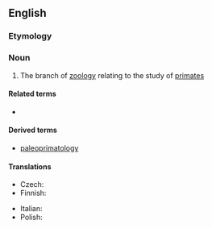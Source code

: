 ==English==

===Etymology===
{{suffix|en|primate|ology}}

===Noun===
{{wikipedia}}
{{en-noun|-}}

# {{lb|en|zoology}} The branch of [[zoology]] relating to the study of [[primate]]s

====Related terms====
* {{l|en|primatologist}}

====Derived terms====
* [[paleoprimatology]]

====Translations====
{{trans-top|branch of zoology}}
* Czech: {{t|cs|primatologie|f}}
* Finnish: {{t|fi|primatologia}}
{{trans-mid}}
* Italian: {{t+|it|primatologia|f}}
* Polish: {{t+|pl|prymatologia|f}}
{{trans-bottom}}